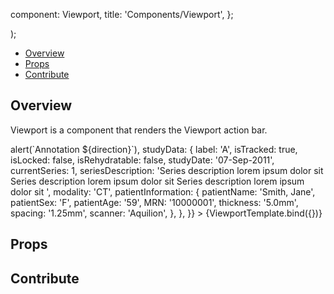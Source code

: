 

  component: Viewport,
  title: 'Components/Viewport',
};

<Meta
  title="Components/Viewport"
  component={Viewport}
/>

  <div className="bg-[#702963] h-40">
    <Viewport {...args} />
  </div>
);

<Heading
  title="Viewport"
  componentRelativePath="Viewport/Viewport.tsx"
/>

- [Overview](#overview)
- [Props](#props)
- [Contribute](#contribute)

## Overview

Viewport is a component that renders the Viewport action bar.

<Canvas>
  <Story
    name="Overview"
    args={{
      viewportIndex: 0,
      onArrowsClick: direction => alert(`Annotation ${direction}`),
      studyData: {
        label: 'A',
        isTracked: true,
        isLocked: false,
        isRehydratable: false,
        studyDate: '07-Sep-2011',
        currentSeries: 1,
        seriesDescription:
          'Series description lorem ipsum dolor sit Series description lorem ipsum dolor sit Series description lorem ipsum dolor sit ',
        modality: 'CT',
        patientInformation: {
          patientName: 'Smith, Jane',
          patientSex: 'F',
          patientAge: '59',
          MRN: '10000001',
          thickness: '5.0mm',
          spacing: '1.25mm',
          scanner: 'Aquilion',
        },
      },
    }}
  >
    {ViewportTemplate.bind({})}
  </Story>
</Canvas>

## Props

<ArgsTable of={Viewport} />

## Contribute

<Footer componentRelativePath="Viewport/__stories__/Viewport.stories.mdx" />

